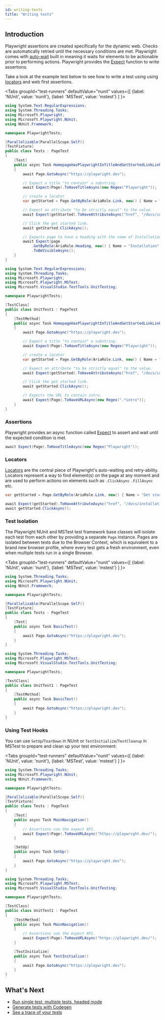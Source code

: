 ```yaml
---
id: writing-tests
title: "Writing tests"
---
```


## Introduction

Playwright assertions are created specifically for the dynamic web. Checks are automatically retried until the necessary conditions are met. Playwright comes with [auto-wait](./actionability.mdx) built in meaning it waits for elements to be actionable prior to performing actions. Playwright provides the [Expect](./test-assertions) function to write assertions.

Take a look at the example test below to see how to write a test using using [locators](/locators.mdx) and web first assertions.

<Tabs groupId="test-runners" defaultValue="nunit" values={[ {label: 'NUnit', value: 'nunit'}, {label: 'MSTest', value: 'mstest'} ] }>

<TabItem value="nunit">

```csharp
using System.Text.RegularExpressions;
using System.Threading.Tasks;
using Microsoft.Playwright;
using Microsoft.Playwright.NUnit;
using NUnit.Framework;

namespace PlaywrightTests;

[Parallelizable(ParallelScope.Self)]
[TestFixture]
public class Tests : PageTest
{
    [Test]
    public async Task HomepageHasPlaywrightInTitleAndGetStartedLinkLinkingtoTheIntroPage()
    {
        await Page.GotoAsync("https://playwright.dev");

        // Expect a title "to contain" a substring.
        await Expect(Page).ToHaveTitleAsync(new Regex("Playwright"));

        // create a locator
        var getStarted = Page.GetByRole(AriaRole.Link, new() { Name = "Get started" });

        // Expect an attribute "to be strictly equal" to the value.
        await Expect(getStarted).ToHaveAttributeAsync("href", "/docs/intro");

        // Click the get started link.
        await getStarted.ClickAsync();

        // Expects page to have a heading with the name of Installation.
        await Expect(page
            .GetByRole(AriaRole.Heading, new() { Name = "Installation" }))
            .ToBeVisibleAsync();
    }
}
```

</TabItem>

<TabItem value="mstest">

```csharp
using System.Text.RegularExpressions;
using System.Threading.Tasks;
using Microsoft.Playwright;
using Microsoft.Playwright.MSTest;
using Microsoft.VisualStudio.TestTools.UnitTesting;

namespace PlaywrightTests;

[TestClass]
public class UnitTest1 : PageTest
{
    [TestMethod]
    public async Task HomepageHasPlaywrightInTitleAndGetStartedLinkLinkingtoTheIntroPage()
    {
        await Page.GotoAsync("https://playwright.dev");

        // Expect a title "to contain" a substring.
        await Expect(Page).ToHaveTitleAsync(new Regex("Playwright"));

        // create a locator
        var getStarted = Page.GetByRole(AriaRole.Link, new() { Name = "Get started" });

        // Expect an attribute "to be strictly equal" to the value.
        await Expect(getStarted).ToHaveAttributeAsync("href", "/docs/intro");

        // Click the get started link.
        await getStarted.ClickAsync();

        // Expects the URL to contain intro.
        await Expect(Page).ToHaveURLAsync(new Regex(".*intro"));
    }
}
```

</TabItem>

</Tabs>

### Assertions

Playwright provides an async function called [Expect](./test-assertions) to assert and wait until the expected condition is met.

```csharp
await Expect(Page).ToHaveTitleAsync(new Regex("Playwright"));
```

### Locators

[Locators](./locators.mdx) are the central piece of Playwright's auto-waiting and retry-ability. Locators represent a way to find element(s) on the page at any moment and are used to perform actions on elements such as `.ClickAsync` `.FillAsync` etc.

```csharp
var getStarted = Page.GetByRole(AriaRole.Link, new() { Name = "Get started" });

await Expect(getStarted).ToHaveAttributeAsync("href", "/docs/installation");
await getStarted.ClickAsync();
```

### Test Isolation

The Playwright NUnit and MSTest test framework base classes will isolate each test from each other by providing a separate `Page` instance. Pages are isolated between tests due to the Browser Context, which is equivalent to a brand new browser profile, where every test gets a fresh environment, even when multiple tests run in a single Browser.

<Tabs groupId="test-runners" defaultValue="nunit" values={[ {label: 'NUnit', value: 'nunit'}, {label: 'MSTest', value: 'mstest'} ] }>

<TabItem value="nunit">

```csharp
using System.Threading.Tasks;
using Microsoft.Playwright.NUnit;
using NUnit.Framework;

namespace PlaywrightTests;

[Parallelizable(ParallelScope.Self)]
[TestFixture]
public class Tests : PageTest
{
    [Test]
    public async Task BasicTest()
    {
        await Page.GotoAsync("https://playwright.dev");
    }
}
```

</TabItem>

<TabItem value="mstest">

```csharp
using System.Threading.Tasks;
using Microsoft.Playwright.MSTest;
using Microsoft.VisualStudio.TestTools.UnitTesting;

namespace PlaywrightTests;

[TestClass]
public class UnitTest1 : PageTest
{
    [TestMethod]
    public async Task BasicTest()
    {
        await Page.GotoAsync("https://playwright.dev");
    }
}
```

</TabItem>

</Tabs>

### Using Test Hooks

You can use `SetUp`/`TearDown` in NUnit or `TestInitialize`/`TestCleanup` in MSTest to prepare and clean up your test environment:

<Tabs groupId="test-runners" defaultValue="nunit" values={[ {label: 'NUnit', value: 'nunit'}, {label: 'MSTest', value: 'mstest'} ] }>

<TabItem value="nunit">

```csharp
using System.Threading.Tasks;
using Microsoft.Playwright.NUnit;
using NUnit.Framework;

namespace PlaywrightTests;

[Parallelizable(ParallelScope.Self)]
[TestFixture]
public class Tests : PageTest
{
    [Test]
    public async Task MainNavigation()
    {
        // Assertions use the expect API.
        await Expect(Page).ToHaveURLAsync("https://playwright.dev/");
    }

    [SetUp]
    public async Task SetUp()
    {
        await Page.GotoAsync("https://playwright.dev");
    }
}
```

</TabItem>

<TabItem value="mstest">

```csharp
using System.Threading.Tasks;
using Microsoft.Playwright.MSTest;
using Microsoft.VisualStudio.TestTools.UnitTesting;

namespace PlaywrightTests;

[TestClass]
public class UnitTest1 : PageTest
{
    [TestMethod]
    public async Task MainNavigation()
    {
        // Assertions use the expect API.
        await Expect(Page).ToHaveURLAsync("https://playwright.dev/");
    }

    [TestInitialize]
    public async Task TestInitialize()
    {
        await Page.GotoAsync("https://playwright.dev");
    }
}
```

</TabItem>

</Tabs>

## What's Next
- [Run single test, multiple tests, headed mode](./running-tests.mdx)
- [Generate tests with Codegen](./codegen.mdx)
- [See a trace of your tests](./trace-viewer-intro.mdx)


[Accessibility]: /api/class-accessibility.mdx "Accessibility"
[APIRequest]: /api/class-apirequest.mdx "APIRequest"
[APIRequestContext]: /api/class-apirequestcontext.mdx "APIRequestContext"
[APIResponse]: /api/class-apiresponse.mdx "APIResponse"
[APIResponseAssertions]: /api/class-apiresponseassertions.mdx "APIResponseAssertions"
[Browser]: /api/class-browser.mdx "Browser"
[BrowserContext]: /api/class-browsercontext.mdx "BrowserContext"
[BrowserType]: /api/class-browsertype.mdx "BrowserType"
[CDPSession]: /api/class-cdpsession.mdx "CDPSession"
[CDPSessionEvent]: /api/class-cdpsessionevent.mdx "CDPSessionEvent"
[ConsoleMessage]: /api/class-consolemessage.mdx "ConsoleMessage"
[Dialog]: /api/class-dialog.mdx "Dialog"
[Download]: /api/class-download.mdx "Download"
[ElementHandle]: /api/class-elementhandle.mdx "ElementHandle"
[FileChooser]: /api/class-filechooser.mdx "FileChooser"
[FormData]: /api/class-formdata.mdx "FormData"
[Frame]: /api/class-frame.mdx "Frame"
[FrameLocator]: /api/class-framelocator.mdx "FrameLocator"
[JSHandle]: /api/class-jshandle.mdx "JSHandle"
[Keyboard]: /api/class-keyboard.mdx "Keyboard"
[Locator]: /api/class-locator.mdx "Locator"
[LocatorAssertions]: /api/class-locatorassertions.mdx "LocatorAssertions"
[Mouse]: /api/class-mouse.mdx "Mouse"
[Page]: /api/class-page.mdx "Page"
[PageAssertions]: /api/class-pageassertions.mdx "PageAssertions"
[Playwright]: /api/class-playwright.mdx "Playwright"
[PlaywrightAssertions]: /api/class-playwrightassertions.mdx "PlaywrightAssertions"
[Request]: /api/class-request.mdx "Request"
[Response]: /api/class-response.mdx "Response"
[Route]: /api/class-route.mdx "Route"
[Selectors]: /api/class-selectors.mdx "Selectors"
[TimeoutError]: /api/class-timeouterror.mdx "TimeoutError"
[Touchscreen]: /api/class-touchscreen.mdx "Touchscreen"
[Tracing]: /api/class-tracing.mdx "Tracing"
[Video]: /api/class-video.mdx "Video"
[WebError]: /api/class-weberror.mdx "WebError"
[WebSocket]: /api/class-websocket.mdx "WebSocket"
[WebSocketFrame]: /api/class-websocketframe.mdx "WebSocketFrame"
[Worker]: /api/class-worker.mdx "Worker"
[Element]: https://developer.mozilla.org/en-US/docs/Web/API/element "Element"
[EvaluationArgument]: /evaluating.mdx#evaluation-argument "EvaluationArgument"
[Promise]: https://developer.mozilla.org/en-US/docs/Web/JavaScript/Reference/Global_Objects/Promise "Promise"
[iterator]: https://developer.mozilla.org/en-US/docs/Web/JavaScript/Reference/Iteration_protocols "Iterator"
[origin]: https://developer.mozilla.org/en-US/docs/Glossary/Origin "Origin"
[selector]: https://developer.mozilla.org/en-US/docs/Web/CSS/CSS_Selectors "selector"
[Serializable]: https://developer.mozilla.org/en-US/docs/Web/JavaScript/Reference/Global_Objects/JSON/stringify#Description "Serializable"
[UIEvent.detail]: https://developer.mozilla.org/en-US/docs/Web/API/UIEvent/detail "UIEvent.detail"
[UnixTime]: https://en.wikipedia.org/wiki/Unix_time "Unix Time"
[xpath]: https://developer.mozilla.org/en-US/docs/Web/XPath "xpath"

[bool]: https://docs.microsoft.com/en-us/dotnet/api/system.boolean "bool"
[double]: https://docs.microsoft.com/en-us/dotnet/api/system.double "double"
[byte]: https://docs.microsoft.com/en-us/dotnet/api/system.byte "byte"
[int]: https://docs.microsoft.com/en-us/dotnet/api/system.int32 "int"
[void]: https://docs.microsoft.com/en-us/dotnet/csharp/language-reference/builtin-types/void "void"
[string]: https://docs.microsoft.com/en-us/dotnet/api/system.string "string"
[URL]: https://nodejs.org/api/url.html "URL"
[Regex]: https://docs.microsoft.com/en-us/dotnet/api/system.text.regularexpressions.regex "Regex"

[Action]: https://docs.microsoft.com/en-us/dotnet/api/system.action-1 "Action"
[Func]: https://docs.microsoft.com/en-us/dotnet/api/system.func-2 "Func"
[IEnumerable]: https://docs.microsoft.com/en-us/dotnet/api/system.collections.ienumerable "IEnumerable"
[IDictionary]: https://docs.microsoft.com/en-us/dotnet/api/system.collections.idictionary "IDictionary"
[Task]: https://docs.microsoft.com/en-us/dotnet/api/system.threading.tasks.task?view=net-5.0 "Task"
[IReadOnlyDictionary]: https://docs.microsoft.com/en-us/dotnet/api/system.collections.generic.ireadonlydictionary-2 "IReadOnlyDictionary"
[JsonElement]: https://docs.microsoft.com/en-us/dotnet/api/system.text.json.jsonelement "JsonElement"

[all available image tags]: https://mcr.microsoft.com/en-us/product/playwright/dotnet/about "all available image tags"
[Microsoft Artifact Registry]: https://mcr.microsoft.com/en-us/product/playwright/dotnet/about "Microsoft Artifact Registry"
[Dockerfile.jammy]: https://github.com/microsoft/playwright-dotnet/blob/main/utils/docker/Dockerfile.jammy "Dockerfile.jammy"
